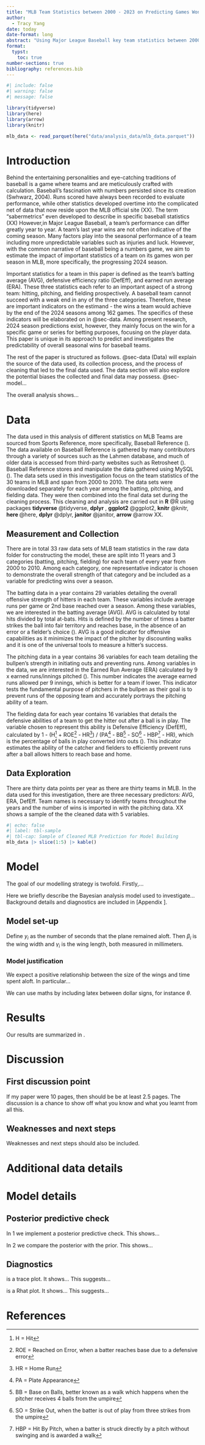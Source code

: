 ```yaml
---
title: "MLB Team Statistics between 2000 - 2023 on Predicting Games Won per Season ^[Code and data are available at: https://github.com/YcartXin/MLB_Team_Stats]"
author: 
  - Tracy Yang
date: today
date-format: long
abstract: "Using Major League Baseball key team statistics between 2000 and 2023, this paper investigates the outcome of the 2024 season using each team's current statistics on predicting their total wins out of 162 games. We also investigate the common conception that baseball is a numbers game by evaluating the predictability of wins that a team would obtain during a seasion from looking at their batting average (AVG), defensive efficiency ratio (DefEff), and earned run average (ERA)."
format: 
  typst:
    toc: true
number-sections: true
bibliography: references.bib
---
```

```r
#| include: false
#| warning: false
#| message: false

library(tidyverse)
library(here)
library(arrow)
library(knitr)

mlb_data <- read_parquet(here("data/analysis_data/mlb_data.parquet"))

```



\newpage

# Introduction

Behind the entertaining personalities and eye-catching traditions of baseball is a game where teams and are meticulously crafted with calculation. Baseball's fascination with numbers persisted since its creation (Swhwarz, 2004). Runs scored have always been recorded to evaluate performance, while other statistics developed overtime into the complicated net of data that now reside upon the MLB official site (XX). The term "sabermetrics" even developed to describe in specific baseball statistics (XX) However,in Major League Baseball, a team's performance can differ greatly year to year. A team's last year wins are not often indicative of the coming season. Many factors play into the seasonal performance of a team including more unpredictable variables such as injuries and luck. However, with the common narrative of baseball being a numbers game, we aim to estimate the impact of important statistics of a team on its games won per season in MLB, more specifically, the progressing 2024 season.

Important statistics for a team in this paper is defined as the team's batting average (AVG), defensive efficiency ratio (DefEff), and earned run average (ERA). These three statistics each refer to an important aspect of a strong team: hitting, pitching, and fielding prospectively. A baseball team cannot succeed with a weak end in any of the three categories. Therefore, these are important indicators on the estimand - the wins a team would achieve by the end of the 2024 seasons among 162 games. The specifics of these indicators will be elaborated on in @sec-data. Among present research, 2024 season predictions exist, however, they mainly focus on the win for a specific game or series for betting purposes, focusing on the player data. This paper is unique in its approach to predict and investigates the predictability of overall seasonal wins for baseball teams.

The rest of the paper is structured as follows. @sec-data (Data) will explain the source of the data used, its collection process, and the process of cleaning that led to the final data used. The data section will also explore the potential biases the collected and final data may possess. @sec-model...

The overall analysis shows...

\newpage

# Data {#sec-data}

The data used in this analysis of different statistics on MLB Teams are sourced from Sports Reference, more specifically, Baseball Reference (). The data available on Baseball Reference is gathered by many contributors through a variety of sources such as the Lahmen database, and much of older data is accessed from third-party websites such as Retrosheet (). Baseball Reference stores and manipulate the data gathered using MySQL (). The data sets used in this investigation focus on the team statistics of the 30 teams in MLB and span from 2000 to 2010. The data sets were downloaded separately for each year among the batting, pitching, and fielding data. They were then combined into the final data set during the cleaning process. This cleaning and analysis are carried out in **R** @R using packages **tidyverse** @tidyverse, **dplyr** , **ggplot2** @ggplot2, **knitr** @knitr, **here ** @here, **dplyr** @dplyr, **janitor** @janitor, **arrow** @arrow  XX.

## Measurement and Collection
There are in total 33 raw data sets of MLB team statistics in the raw data folder for constructing the model, these are split into 11 years and 3 categories (batting, pitching, fielding) for each team of every year from 2000 to 2010. Among each category, one representative indicator is chosen to demonstrate the overall strength of that category and be included as a variable for predicting wins over a season. 

The batting data in a year contains 29 variables detailing the overall offensive strength of hitters in each team. These variables include average runs per game or 2nd base reached over a season. Among these variables, we are interested in the batting average (AVG). AVG is calculated by total hits divided by total at-bats. Hits is defined by the number of times a batter strikes the ball into fair territory and reaches base, in the absence of an error or a fielder's choice (). AVG is a good indicator for offensive capabilities as it minimizes the impact of the pitcher by discounting walks and it is one of the universal tools to measure a hitter's success.

The pitching data in a year contains 36 variables for each team detailing the bullpen's strength in initiating outs and preventing runs. Among variables in the data, we are interested in the Earned Run Average (ERA) calculated by 9 x earned runs/innings pitched (). This number indicates the average earned runs allowed per 9 innings, which is better for a team if lower. This indicator tests the fundamental purpose of pitchers in the bullpen as their goal is to prevent runs of the opposing team and accurately portrays the pitching ability of a team.

The fielding data for each year contains 16 variables that details the defensive abilities of a team to get the hitter out after a ball is in play. The variable chosen to represent this ability is Defensive Efficiency (DefEff), calculated by 1 - (H^[H = Hit] + ROE^[ROE = Reached on Error, when a batter reaches base due to a defensive error] - HR^[HR = Home Run]) / (PA^[PA = Plate Appearance] - BB^[BB = Base on Balls, better known as a walk which happens when the pitcher receives 4 balls from the umpire] - SO^[SO = Strike Out, when the batter is out of play from three strikes from the umpire] - HBP^[HBP = Hit By Pitch, when a batter is struck directly by a pitch without swinging and is awarded a walk] - HR), which is the percentage of balls in play converted into outs (). This indicator estimates the ability of the catcher and fielders to efficiently prevent runs after a ball allows hitters to reach base and home.

## Data Exploration ##

There are thirty data points per year as there are thirty teams in MLB. In the data used for this investigation, there are three necessary predictors: AVG, ERA, DefEff. Team names is necessary to identify teams throughout the years and the number of wins is imported in with the pitching data. XX shows a sample of the the cleaned data with 5 variables.
```r
#| echo: false
#| label: tbl-sample
#| tbl-cap: Sample of Cleaned MLB Prediction for Model Building
mlb_data |> slice(1:5) |> kable()

```



# Model {#sec-model}

The goal of our modelling strategy is twofold. Firstly,...

Here we briefly describe the Bayesian analysis model used to investigate... Background details and diagnostics are included in [Appendix ].

## Model set-up

Define $y_i$ as the number of seconds that the plane remained aloft. Then $\beta_i$ is the wing width and $\gamma_i$ is the wing length, both measured in millimeters.  

\begin{align} 
y_i|\mu_i, \sigma &\sim \mbox{Normal}(\mu_i, \sigma) \\
\mu_i &= \alpha + \beta_i + \gamma_i\\
\alpha &\sim \mbox{Normal}(0, 2.5) \\
\beta &\sim \mbox{Normal}(0, 2.5) \\
\gamma &\sim \mbox{Normal}(0, 2.5) \\
\sigma &\sim \mbox{Exponential}(1)
\end{align}



### Model justification

We expect a positive relationship between the size of the wings and time spent aloft. In particular...

We can use maths by including latex between dollar signs, for instance $\theta$.


# Results

Our results are summarized in .






# Discussion

## First discussion point {#sec-first-point}

If my paper were 10 pages, then should be be at least 2.5 pages. The discussion is a chance to show off what you know and what you learnt from all this. 


## Weaknesses and next steps

Weaknesses and next steps should also be included.

\newpage


# Additional data details

# Model details {#sec-model-details}

## Posterior predictive check

In 1 we implement a posterior predictive check. This shows...

In 2 we compare the posterior with the prior. This shows... 



## Diagnostics

is a trace plot. It shows... This suggests...

 is a Rhat plot. It shows... This suggests...



\newpage


# References


